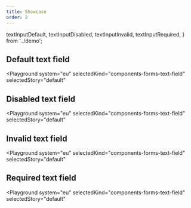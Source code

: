 ```yaml
---
title: Showcase
order: 2
---
```


  textInputDefault,
  textInputDisabled,
  textInputInvalid,
  textInputRequired,
} from '../demo';

## Default text field

<Playground
  system="eu"
  selectedKind="components-forms-text-field"
  selectedStory="default"
>
  <Html markup={textInputDefault} />
</Playground>

## Disabled text field

<Playground
  system="eu"
  selectedKind="components-forms-text-field"
  selectedStory="default"
>
  <Html markup={textInputDisabled} />
</Playground>

## Invalid text field

<Playground
  system="eu"
  selectedKind="components-forms-text-field"
  selectedStory="default"
>
  <Html markup={textInputInvalid} />
</Playground>

## Required text field

<Playground
  system="eu"
  selectedKind="components-forms-text-field"
  selectedStory="default"
>
  <Html markup={textInputRequired} />
</Playground>
